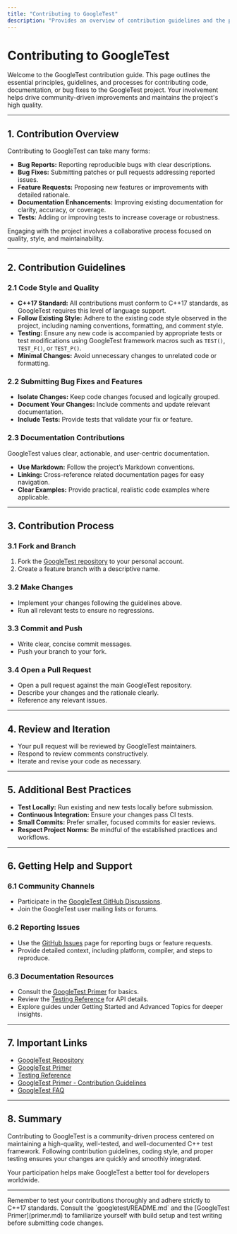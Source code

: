 ```yaml
---
title: "Contributing to GoogleTest"
description: "Provides an overview of contribution guidelines and the process for submitting code, documentation, or bug fixes. Encourages community-driven improvements."
---
```


# Contributing to GoogleTest

Welcome to the GoogleTest contribution guide. This page outlines the essential principles, guidelines, and processes for contributing code, documentation, or bug fixes to the GoogleTest project. Your involvement helps drive community-driven improvements and maintains the project's high quality.

---

## 1. Contribution Overview

Contributing to GoogleTest can take many forms:

- **Bug Reports:** Reporting reproducible bugs with clear descriptions.
- **Bug Fixes:** Submitting patches or pull requests addressing reported issues.
- **Feature Requests:** Proposing new features or improvements with detailed rationale.
- **Documentation Enhancements:** Improving existing documentation for clarity, accuracy, or coverage.
- **Tests:** Adding or improving tests to increase coverage or robustness.

Engaging with the project involves a collaborative process focused on quality, style, and maintainability.

---

## 2. Contribution Guidelines

### 2.1 Code Style and Quality

- **C++17 Standard:** All contributions must conform to C++17 standards, as GoogleTest requires this level of language support.
- **Follow Existing Style:** Adhere to the existing code style observed in the project, including naming conventions, formatting, and comment style.
- **Testing:** Ensure any new code is accompanied by appropriate tests or test modifications using GoogleTest framework macros such as `TEST()`, `TEST_F()`, or `TEST_P()`.
- **Minimal Changes:** Avoid unnecessary changes to unrelated code or formatting.

### 2.2 Submitting Bug Fixes and Features

- **Isolate Changes:** Keep code changes focused and logically grouped.
- **Document Your Changes:** Include comments and update relevant documentation.
- **Include Tests:** Provide tests that validate your fix or feature.

### 2.3 Documentation Contributions

GoogleTest values clear, actionable, and user-centric documentation.

- **Use Markdown:** Follow the project’s Markdown conventions.
- **Linking:** Cross-reference related documentation pages for easy navigation.
- **Clear Examples:** Provide practical, realistic code examples where applicable.

---

## 3. Contribution Process

### 3.1 Fork and Branch

1. Fork the [GoogleTest repository](https://github.com/google/googletest) to your personal account.
2. Create a feature branch with a descriptive name.

### 3.2 Make Changes

- Implement your changes following the guidelines above.
- Run all relevant tests to ensure no regressions.

### 3.3 Commit and Push

- Write clear, concise commit messages.
- Push your branch to your fork.

### 3.4 Open a Pull Request

- Open a pull request against the main GoogleTest repository.
- Describe your changes and the rationale clearly.
- Reference any relevant issues.

---

## 4. Review and Iteration

- Your pull request will be reviewed by GoogleTest maintainers.
- Respond to review comments constructively.
- Iterate and revise your code as necessary.

---

## 5. Additional Best Practices

- **Test Locally:** Run existing and new tests locally before submission.
- **Continuous Integration:** Ensure your changes pass CI tests.
- **Small Commits:** Prefer smaller, focused commits for easier reviews.
- **Respect Project Norms:** Be mindful of the established practices and workflows.

---

## 6. Getting Help and Support

### 6.1 Community Channels

- Participate in the [GoogleTest GitHub Discussions](https://github.com/google/googletest/discussions).
- Join the GoogleTest user mailing lists or forums.

### 6.2 Reporting Issues

- Use the [GitHub Issues](https://github.com/google/googletest/issues) page for reporting bugs or feature requests.
- Provide detailed context, including platform, compiler, and steps to reproduce.

### 6.3 Documentation Resources

- Consult the [GoogleTest Primer](primer.md) for basics.
- Review the [Testing Reference](reference/testing.md) for API details.
- Explore guides under Getting Started and Advanced Topics for deeper insights.

---

## 7. Important Links

- [GoogleTest Repository](https://github.com/google/googletest)
- [GoogleTest Primer](https://google.github.io/googletest/primer.html)
- [Testing Reference](reference/testing.md)
- [GoogleTest Primer - Contribution Guidelines](CONTRIBUTING.md)
- [GoogleTest FAQ](https://github.com/google/googletest/blob/main/docs/faq.md)

---

## 8. Summary

Contributing to GoogleTest is a community-driven process centered on maintaining a high-quality, well-tested, and well-documented C++ test framework. Following contribution guidelines, coding style, and proper testing ensures your changes are quickly and smoothly integrated.

Your participation helps make GoogleTest a better tool for developers worldwide.

---

<Check>
Remember to test your contributions thoroughly and adhere strictly to C++17 standards.
</Check>

<Tip>
Consult the `googletest/README.md` and the [GoogleTest Primer](primer.md) to familiarize yourself with build setup and test writing before submitting code changes.
</Tip>